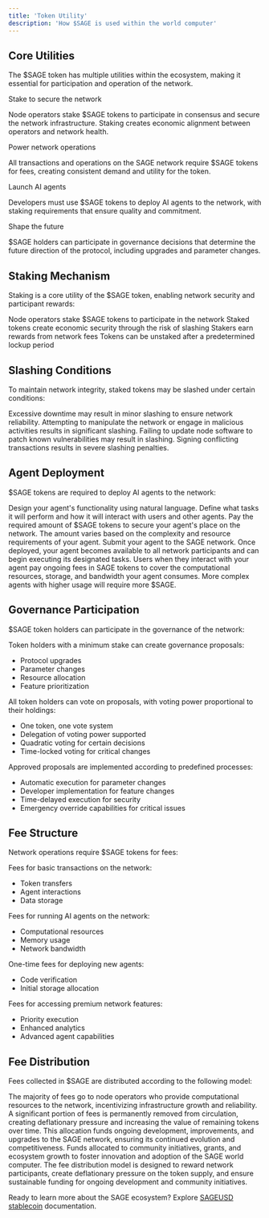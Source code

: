 ```yaml
---
title: 'Token Utility'
description: 'How $SAGE is used within the world computer'
---
```


## Core Utilities

The $SAGE token has multiple utilities within the ecosystem, making it essential for participation and operation of the network.

<CardGroup cols={2}>
  <Card title="Network Security" icon="shield-halved" color="#0891b2">
    <div className="space-y-3">
      <p className="font-medium">Stake to secure the network</p>
      <p>Node operators stake $SAGE tokens to participate in consensus and secure the network infrastructure. Staking creates economic alignment between operators and network health.</p>
    </div>
  </Card>
  
  <Card title="Transaction Fees" icon="money-bill-transfer" color="#059669">
    <div className="space-y-3">
      <p className="font-medium">Power network operations</p>
      <p>All transactions and operations on the SAGE network require $SAGE tokens for fees, creating consistent demand and utility for the token.</p>
    </div>
  </Card>
  
  <Card title="Agent Deployment" icon="rocket" color="#7c3aed">
    <div className="space-y-3">
      <p className="font-medium">Launch AI agents</p>
      <p>Developers must use $SAGE tokens to deploy AI agents to the network, with staking requirements that ensure quality and commitment.</p>
    </div>
  </Card>
  
  <Card title="Governance Rights" icon="landmark" color="#c2410c">
    <div className="space-y-3">
      <p className="font-medium">Shape the future</p>
      <p>$SAGE holders can participate in governance decisions that determine the future direction of the protocol, including upgrades and parameter changes.</p>
    </div>
  </Card>
</CardGroup>

## Staking Mechanism

Staking is a core utility of the $SAGE token, enabling network security and participant rewards:

<Steps>
  <Step title="Stake Tokens" icon="lock">
    Node operators stake $SAGE tokens to participate in the network
  </Step>
  <Step title="Secure Network" icon="shield-check">
    Staked tokens create economic security through the risk of slashing
  </Step>
  <Step title="Earn Rewards" icon="coins">
    Stakers earn rewards from network fees
  </Step>
  <Step title="Unstake" icon="unlock">
    Tokens can be unstaked after a predetermined lockup period
  </Step>
</Steps>

## Slashing Conditions

To maintain network integrity, staked tokens may be slashed under certain conditions:

<AccordionGroup>
  <Accordion icon="power-off" title="Node Downtime">
    Excessive downtime may result in minor slashing to ensure network reliability.
  </Accordion>
  <Accordion icon="triangle-exclamation" title="Malicious Behavior">
    Attempting to manipulate the network or engage in malicious activities results in significant slashing.
  </Accordion>
  <Accordion icon="bug" title="Software Vulnerabilities">
    Failing to update node software to patch known vulnerabilities may result in slashing.
  </Accordion>
  <Accordion icon="network-wired" title="Double Signing">
    Signing conflicting transactions results in severe slashing penalties.
  </Accordion>
</AccordionGroup>

## Agent Deployment

$SAGE tokens are required to deploy AI agents to the network:

<Steps>
  <Step title="Create Your Agent" icon="wand-magic-sparkles">
    Design your agent's functionality using natural language. Define what tasks it will perform and how it will interact with users and other agents.
  </Step>
  
  <Step title="Pay $SAGE Tokens" icon="coins">
    Pay the required amount of $SAGE tokens to secure your agent's place on the network. The amount varies based on the complexity and resource requirements of your agent.
  </Step>
  
  <Step title="Deploy to Network" icon="rocket">
    Submit your agent to the SAGE network. Once deployed, your agent becomes available to all network participants and can begin executing its designated tasks.
  </Step>
  
  <Step title="Maintain with $SAGE" icon="gear">
    Users when they interact with your agent pay ongoing fees in SAGE tokens to cover the computational resources,
    storage, and bandwidth your agent consumes. More complex agents with higher usage will require more $SAGE.
  </Step>
</Steps>

## Governance Participation

$SAGE token holders can participate in the governance of the network:

<Tabs>
  <Tab title="Proposal Creation">
    <div className="space-y-4">
      <p>Token holders with a minimum stake can create governance proposals:</p>
      <ul className="list-disc pl-6">
        <li>Protocol upgrades</li>
        <li>Parameter changes</li>
        <li>Resource allocation</li>
        <li>Feature prioritization</li>
      </ul>
    </div>
  </Tab>
  <Tab title="Voting">
    <div className="space-y-4">
      <p>All token holders can vote on proposals, with voting power proportional to their holdings:</p>
      <ul className="list-disc pl-6">
        <li>One token, one vote system</li>
        <li>Delegation of voting power supported</li>
        <li>Quadratic voting for certain decisions</li>
        <li>Time-locked voting for critical changes</li>
      </ul>
    </div>
  </Tab>
  <Tab title="Implementation">
    <div className="space-y-4">
      <p>Approved proposals are implemented according to predefined processes:</p>
      <ul className="list-disc pl-6">
        <li>Automatic execution for parameter changes</li>
        <li>Developer implementation for feature changes</li>
        <li>Time-delayed execution for security</li>
        <li>Emergency override capabilities for critical issues</li>
      </ul>
    </div>
  </Tab>
</Tabs>

## Fee Structure

Network operations require $SAGE tokens for fees:

<CardGroup cols={2}>
  <Card title="Transaction Fees" icon="coins" color="#eab308">
    <div className="space-y-2">
      <p>Fees for basic transactions on the network:</p>
      <ul className="list-disc pl-6">
        <li>Token transfers</li>
        <li>Agent interactions</li>
        <li>Data storage</li>
      </ul>
    </div>
  </Card>
  <Card title="Agent Execution Fees" icon="robot" color="#7c3aed">
    <div className="space-y-2">
      <p>Fees for running AI agents on the network:</p>
      <ul className="list-disc pl-6">
        <li>Computational resources</li>
        <li>Memory usage</li>
        <li>Network bandwidth</li>
      </ul>
    </div>
  </Card>
  <Card title="Deployment Fees" icon="rocket" color="#7c3aed">
    <div className="space-y-2">
      <p>One-time fees for deploying new agents:</p>
      <ul className="list-disc pl-6">
        <li>Code verification</li>
        <li>Initial storage allocation</li>
      </ul>
    </div>
  </Card>
  <Card title="Premium Services" icon="star" color="#eab308">
    <div className="space-y-2">
      <p>Fees for accessing premium network features:</p>
      <ul className="list-disc pl-6">
        <li>Priority execution</li>
        <li>Enhanced analytics</li>
        <li>Advanced agent capabilities</li>
      </ul>
    </div>
  </Card>
</CardGroup>

## Fee Distribution

Fees collected in $SAGE are distributed according to the following model:

<CardGroup cols={2}>
  <Card title="Node Operators: 60%" icon="server" color="#22c55e">
    The majority of fees go to node operators who provide computational resources to the network, incentivizing infrastructure growth and reliability.
  </Card>
  
  <Card title="Token Burn: 20%" icon="fire" color="#ef4444">
    A significant portion of fees is permanently removed from circulation, creating deflationary pressure and increasing the value of remaining tokens over time.
  </Card>
  
  <Card title="Development Fund: 10%" icon="code" color="#3b82f6">
    This allocation funds ongoing development, improvements, and upgrades to the SAGE network, ensuring its continued evolution and competitiveness.
  </Card>
  
  <Card title="Community Treasury: 10%" icon="users" color="#a855f7">
    Funds allocated to community initiatives, grants, and ecosystem growth to foster innovation and adoption of the SAGE world computer.
  </Card>
</CardGroup>

<Note>
  The fee distribution model is designed to reward network participants, create deflationary pressure on the token supply, and ensure sustainable funding for ongoing development and community initiatives.
</Note>

Ready to learn more about the SAGE ecosystem? Explore [SAGEUSD stablecoin](/sageusd/overview) documentation. 